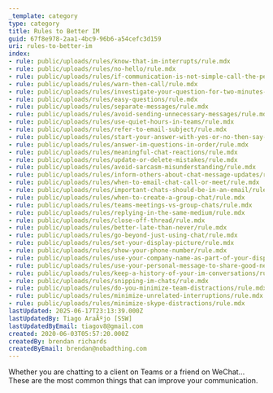 ```yaml
---
_template: category
type: category
title: Rules to Better IM
guid: 67f8e978-2aa1-4bc9-96b6-a54cefc3d159
uri: rules-to-better-im
index:
- rule: public/uploads/rules/know-that-im-interrupts/rule.mdx
- rule: public/uploads/rules/no-hello/rule.mdx
- rule: public/uploads/rules/if-communication-is-not-simple-call-the-person-instead-of-im/rule.mdx
- rule: public/uploads/rules/warn-then-call/rule.mdx
- rule: public/uploads/rules/investigate-your-question-for-two-minutes-before-asking-someone-on-im/rule.mdx
- rule: public/uploads/rules/easy-questions/rule.mdx
- rule: public/uploads/rules/separate-messages/rule.mdx
- rule: public/uploads/rules/avoid-sending-unnecessary-messages/rule.mdx
- rule: public/uploads/rules/use-quiet-hours-in-teams/rule.mdx
- rule: public/uploads/rules/refer-to-email-subject/rule.mdx
- rule: public/uploads/rules/start-your-answer-with-yes-or-no-then-say-your-opinion/rule.mdx
- rule: public/uploads/rules/answer-im-questions-in-order/rule.mdx
- rule: public/uploads/rules/meaningful-chat-reactions/rule.mdx
- rule: public/uploads/rules/update-or-delete-mistakes/rule.mdx
- rule: public/uploads/rules/avoid-sarcasm-misunderstanding/rule.mdx
- rule: public/uploads/rules/inform-others-about-chat-message-updates/rule.mdx
- rule: public/uploads/rules/when-to-email-chat-call-or-meet/rule.mdx
- rule: public/uploads/rules/important-chats-should-be-in-an-email/rule.mdx
- rule: public/uploads/rules/when-to-create-a-group-chat/rule.mdx
- rule: public/uploads/rules/teams-meetings-vs-group-chats/rule.mdx
- rule: public/uploads/rules/replying-in-the-same-medium/rule.mdx
- rule: public/uploads/rules/close-off-thread/rule.mdx
- rule: public/uploads/rules/better-late-than-never/rule.mdx
- rule: public/uploads/rules/go-beyond-just-using-chat/rule.mdx
- rule: public/uploads/rules/set-your-display-picture/rule.mdx
- rule: public/uploads/rules/show-your-phone-number/rule.mdx
- rule: public/uploads/rules/use-your-company-name-as-part-of-your-display-name/rule.mdx
- rule: public/uploads/rules/use-your-personal-message-to-share-good-news-with-your-contacts/rule.mdx
- rule: public/uploads/rules/keep-a-history-of-your-im-conversations/rule.mdx
- rule: public/uploads/rules/snipping-im-chats/rule.mdx
- rule: public/uploads/rules/do-you-minimize-team-distractions/rule.mdx
- rule: public/uploads/rules/minimize-unrelated-interruptions/rule.mdx
- rule: public/uploads/rules/minimize-skype-distractions/rule.mdx
lastUpdated: 2025-06-17T23:13:39.000Z
lastUpdatedBy: Tiago AraÃºjo [SSW]
lastUpdatedByEmail: tiagov8@gmail.com
created: 2020-06-03T05:57:20.000Z
createdBy: brendan richards
createdByEmail: brendan@nobadthing.com
---
```


Whether you are chatting to a client on Teams or a friend on WeChat... These are the most common things that can improve your communication.
